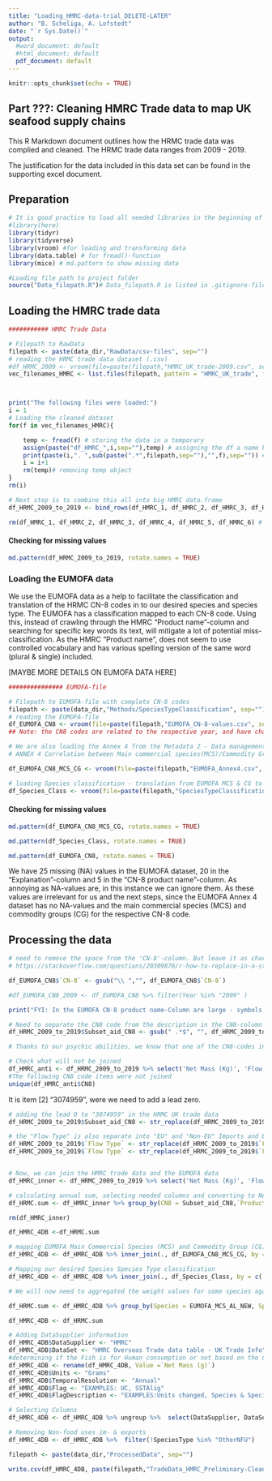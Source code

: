 ```yaml
---
title: "Loading_HMRC-data-trial_DELETE-LATER"
author: "B. Scheliga, A. Lofstedt"
date: "`r Sys.Date()`"
output:
  #word_document: default
  #html_document: default
  pdf_document: default
---
```


```r
knitr::opts_chunk$set(echo = TRUE)
```

## Part ???: Cleaning HMRC Trade data to map UK seafood supply chains 

This R Markdown document outlines how the HRMC trade data was complied and cleaned. The HRMC trade data ranges from 2009 - 2019. 

The justification for the data included in this data set can be found in the supporting excel document.  

## Preparation

```r
# It is good practice to load all needed libraries in the beginning of the scripted
#library(here)
library(tidyr)
library(tidyverse)
library(vroom) #for loading and transforming data
library(data.table) # for fread()-function
library(mice) # md.pattern to show missing data

```

```r
#Loading file path to project folder
source("Data_filepath.R")# Data_filepath.R is listed in .gitignore-file. So, you will need to create that file yourself and provide your respected filepath using "data_dir <- [enter your here]"

```

## Loading the HMRC trade data

```r
########### HMRC Trade Data

# Filepath to RawData 
filepath <- paste(data_dir,"RawData/csv-files", sep="") 
# reading the HRMC trade data dataset (.csv)
#df_HRMC_2009 <- vroom(file=paste(filepath,"HMRC_UK_trade-2009.csv", sep="/"))
vec_filenames_HMRC <- list.files(filepath, pattern = "HMRC_UK_trade", full.names = TRUE)



print("The following files were loaded:")
i = 1
# Loading the cleaned dataset
for(f in vec_filenames_HMRC){

    temp <- fread(f) # storing the data in a temporary 
    assign(paste("df_HMRC_",i,sep=""),temp) # assigning the df a name based on input dataset
    print(paste(i,". ",sub(paste(".*",filepath,sep=""),"",f),sep="")) # print out which dataset files had been used
    i = i+1
    rm(temp)# removing temp object
}
rm(i)

# Next step is to combine this all into big HMRC data.frame
df_HRMC_2009_to_2019 <- bind_rows(df_HMRC_1, df_HMRC_2, df_HMRC_3, df_HMRC_4, df_HMRC_5, df_HMRC_6)

rm(df_HMRC_1, df_HMRC_2, df_HMRC_3, df_HMRC_4, df_HMRC_5, df_HMRC_6) # removing the unneeded df

```

#### Checking for missing values


```r

md.pattern(df_HRMC_2009_to_2019, rotate.names = TRUE)

```

### Loading the EUMOFA data

We use the EUMOFA data as a help to facilitate the classification and translation of the HRMC CN-8 codes in to our desired species and species type. The EUMOFA has a classification mapped to each CN-8 code. Using this, instead of crawling through the HMRC "Product name"-column and searching for specific key words its text, will mitigate a lot of potential miss-classification. As the HMRC "Product name", does not seem to use controlled vocabulary and has various spelling version of the same word (plural & single) included.  

[MAYBE MORE DETAILS ON EUMOFA DATA HERE]

```r
############### EUMOFA-file

# Filepath to EUMOFA-file with complete CN-8 codes
filepath <- paste(data_dir,"Methods/SpeciesTypeClassification", sep="")
# reading the EUMOFA-file
df_EUMOFA_CN8 <- vroom(file=paste(filepath,"EUMOFA_CN-8-values.csv", sep="/"))
## Note: the CN8 codes are related to the respective year, and have change over time.

# We are also loading the Annex 4 from the Metadata 2 - Data management EUFOMA https://www.eumofa.eu/supply-balance-and-other-methodologies
# ANNEX 4 Correlation between Main commercial species(MCS)/Commodity Groups (CG) and CN-8 from 2001 to 2022 Revision 1.2

df_EUMOFA_CN8_MCS_CG <- vroom(file=paste(filepath,"EUMOFA_Annex4.csv", sep="/"))

# loading Species classification - translation from EUMOFA MCS & CG to the classification we want to use.
df_Species_Class <- vroom(file=paste(filepath,"SpeciesTypeClassificationCode.csv", sep="/"))


```

#### Checking for missing values

```r

md.pattern(df_EUMOFA_CN8_MCS_CG, rotate.names = TRUE)

md.pattern(df_Species_Class, rotate.names = TRUE)

md.pattern(df_EUMOFA_CN8, rotate.names = TRUE)

```
We have 25 missing (NA) values in the EUMOFA dataset, 20 in the "Explanation"-column and 5 in the "CN-8 product name"-column. As annoying as NA-values are, in this instance we can ignore them. As these values are irrelevant for us and the next steps, since the EUMOFA Annex 4 dataset has no NA-values and the main commercial species (MCS) and commodity groups (CG) for the respective CN-8 code.  

## Processing the data

```r

# need to remove the space from the 'CN-8'-column. But leave it as character, so we don't loose the "0" at the beginning of the CN8 code
# https://stackoverflow.com/questions/20309876/r-how-to-replace-in-a-string

df_EUMOFA_CN8$`CN-8` <- gsub("\\ ","", df_EUMOFA_CN8$`CN-8`)

#df_EUMOFA_CN8_2009 <- df_EUMOFA_CN8 %>% filter(Year %in% "2009" )

print("FYI: In the EUMOFA CN-8 product name-Column are large - symbols, which R does not recognize replaces them with ? in a square")

```

```r

# Need to separate the CN8 code from the description in the CN8-column of the HMRC data
df_HRMC_2009_to_2019$Subset_aid_CN8 <- gsub(" .*$", "", df_HRMC_2009_to_2019$CN8) # subset string before white space

# Thanks to our psychic abilities, we know that one of the CN8-codes in the HRMC Uk trade is missing its lead 0. And we need to deal with that.  

# Check what will not be joined
df_HMRC_anti <- df_HRMC_2009_to_2019 %>% select('Net Mass (Kg)', 'Flow Type', 'Year','Month', 'Subset_aid_CN8', 'CN8') %>%  anti_join(.,df_EUMOFA_CN8, by = c('Subset_aid_CN8' = 'CN-8'))
#The following CN8 code items were not joined
unique(df_HMRC_anti$CN8)


```

It is item [2] "3074959", were we need to add a lead zero. 

```r
# adding the lead 0 to "3074959" in the HRMC UK trade data
df_HRMC_2009_to_2019$Subset_aid_CN8 <- str_replace(df_HRMC_2009_to_2019$Subset_aid_CN8,"3074959","03074959")

# the "Flow Type" is also separate into "EU" and "Non-EU" Imports and Exports
df_HRMC_2009_to_2019$`Flow Type` <- str_replace(df_HRMC_2009_to_2019$`Flow Type`,"Non EU - ","") # needs to be first. Or else line 83 will remove "EU" from "Non EU -"
df_HRMC_2009_to_2019$`Flow Type` <- str_replace(df_HRMC_2009_to_2019$`Flow Type`,"EU - ","")


# Now, we can join the HMRC trade data and the EUMOFA data
df_HMRC_inner <- df_HRMC_2009_to_2019 %>% select('Net Mass (Kg)', 'Flow Type', 'Year','Month', 'Subset_aid_CN8') %>%  inner_join(.,df_EUMOFA_CN8, by = c('Subset_aid_CN8' = 'CN-8', 'Year' ))

```


```r
# calculating annual sum, selecting needed columns and converting to Net Mass from kg to 1000 tonnes
df_HRMC.sum <- df_HMRC_inner %>% group_by(CN8 = Subset_aid_CN8,`Product name` =`CN-8 product name`, Year = Year, Commodity =`Flow Type`, CF) %>% summarise(`Net Mass (g)`= sum(`Net Mass (Kg)`)*1000,`Net Mass (kg)`= sum(`Net Mass (Kg)`))

rm(df_HMRC_inner)

df_HMRC_4DB <-df_HRMC.sum

```



```r

# mapping EUMOFA Main Commercial Species (MCS) and Commodity Group (CG) classification
df_HMRC_4DB <- df_HMRC_4DB %>% inner_join(., df_EUMOFA_CN8_MCS_CG, by = c('CN8' = 'CN8 code', 'Year'))

# Mapping our desired Species Species Type classification
df_HMRC_4DB <- df_HMRC_4DB %>% inner_join(., df_Species_Class, by = c('MCS_descr' = 'EUMOFA_MCS'))

# We will now need to aggregated the weight values for some species again. As we have aggregate some some of the species and species type e.g. atlantic & pacific salmon as just salmon

df_HRMC.sum <- df_HMRC_4DB %>% group_by(Species = EUMOFA_MCS_AL_NEW, SpeciesType = SpeciesType_AL, Year, Commodity) %>% summarise(`Net Mass (g)`= sum(`Net Mass (kg)`)*1000,`Net Mass (kg)`= sum(`Net Mass (kg)`))

df_HMRC_4DB <- df_HRMC.sum

```

```r

# Adding DataSupplier information
df_HMRC_4DB$DataSupplier <- "HMRC"
df_HMRC_4DB$DataSet <- "HMRC Overseas Trade data table - UK Trade Info"
#determining if the Fish is for Human consumption or not based on the CF from the EUMOFA-file
df_HMRC_4DB <- rename(df_HMRC_4DB, Value =`Net Mass (g)`)
df_HMRC_4DB$Units <- "Grams"
df_HMRC_4DB$TemporalResolution <- "Annual"
df_HMRC_4DB$Flag <- "EXAMPLES: UC, SSTAlig"
df_HMRC_4DB$FlagDescription <- "EXAMPLES:Units changed, Species & Species Type aligned"

```


```r
# Selecting Columns
df_HMRC_4DB <- df_HMRC_4DB %>% ungroup %>%  select(DataSupplier, DataSet, Commodity, Species, SpeciesType, Value, Units, Year, TemporalResolution, Flag, FlagDescription)

# Removing Non-food uses im- & exports
df_HMRC_4DB <- df_HMRC_4DB %>%  filter(!SpeciesType %in% "OtherNFU")

filepath <- paste(data_dir,"ProcessedData", sep="")

write.csv(df_HMRC_4DB, paste(filepath,"TradeData_HMRC_Preliminary-Cleaned.csv", sep="/"), row.names = FALSE)

```

